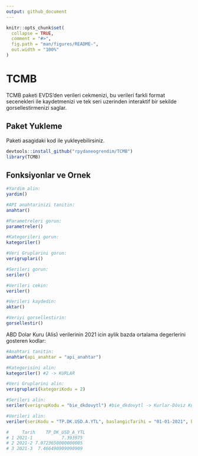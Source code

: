 ```yaml
---
output: github_document
---
```


```r
knitr::opts_chunk$set(
  collapse = TRUE,
  comment = "#>",
  fig.path = "man/figures/README-",
  out.width = "100%"
)
```

# TCMB

TCMB paketi EVDS'den verileri cekmenizi, bu verileri farkli format secenekleri ile kaydetmenizi ve tek seri uzerinden interaktif bir sekilde gorsellestirmenizi saglar.

## Paket Yukleme

Paketi asagidaki kod ile yukleyebilirsiniz.

``` r
devtools::install_github("rpydaneogrendim/TCMB")
library(TCMB)
```

## Fonksiyonlar ve Ornek

```r

#Yardim alin:
yardim()

#API anahtarinizi tanitin:
anahtar()

#Parametreleri gorun:
parametreler()

#Kategorileri gorun:
kategoriler()

#Veri Gruplarini gorun:
verigruplari()

#Serileri gorun:
seriler()

#Verileri cekin:
veriler()

#Verileri kaydedin:
aktar()

#Veriyi gorsellestirin:
gorsellestir()

```

ABD Dolar Kuru (Alis) verilerinin 2021 icin aylik bazda ortalama degerlerini gosteren kodlar:

```r

#Anahtari tanitin:
anahtar(api_anahtar = "api_anahtar")

#Kategorisini alin:
kategoriler() #2 -> KURLAR

#Veri Gruplarini alin:
verigruplari(kategoriKodu = 2)

#Serileri alin:
seriler(verigrupKodu = "bie_dkdovytl") #bie_dkdovytl -> Kurlar-Döviz Kurları

#Verileri alin:
veriler(seriKodu = "TP.DK.USD.A.YTL", baslangicTarihi = "01-01-2021", bitisTarihi = "15-03-2021", gozlemParametresi = "avg", formulParametresi = 0, sayisalFrekans = 5)

#     Tarih    TP_DK_USD_A_YTL
# 1 2021-1           7.393975
# 2 2021-2 7.0723650000000005
# 3 2021-3  7.466490909090909

```
